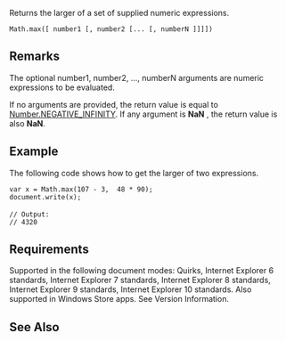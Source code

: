 Returns the larger of a set of supplied numeric expressions.

 Math.max([ number1 [, number2 [... [, numberN ]]]])

==Remarks==
The optional number1, number2, ..., numberN arguments are numeric expressions to be evaluated.

If no arguments are provided, the return value is equal to [[Objects/Number/Number Constants|Number.NEGATIVE_INFINITY]]. If any argument is '''NaN''' , the return value is also '''NaN'''.


==Example==
The following code shows how to get the larger of two expressions.

 var x = Math.max(107 - 3,  48 * 90);
 document.write(x);
 
 // Output:
 // 4320

==Requirements==
Supported in the following document modes: Quirks, Internet Explorer 6 standards, Internet Explorer 7 standards, Internet Explorer 8 standards, Internet Explorer 9 standards, Internet Explorer 10 standards. Also supported in Windows Store apps. See Version Information.


==See Also==

              
